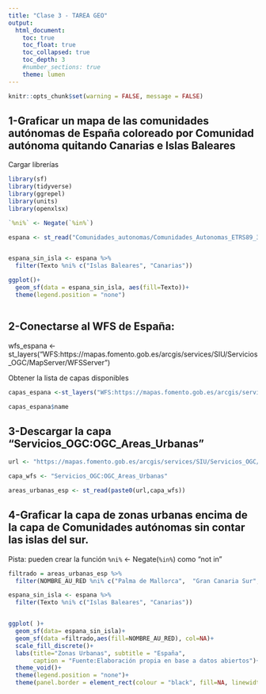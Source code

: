 ```yaml
---
title: "Clase 3 - TAREA GEO"
output: 
  html_document:
    toc: true
    toc_float: true
    toc_collapsed: true
    toc_depth: 3
    #number_sections: true
    theme: lumen
---
```


```r
knitr::opts_chunk$set(warning = FALSE, message = FALSE) 
```

## 1-Graficar un mapa de las comunidades autónomas de España coloreado por Comunidad autónoma quitando Canarias e Islas Baleares

Cargar librerías
```r

library(sf)
library(tidyverse)
library(ggrepel)
library(units)
library(openxlsx)

```


```r

`%ni%` <- Negate(`%in%`)
```


```r

espana <- st_read("Comunidades_autonomas/Comunidades_Autonomas_ETRS89_30N.shp")


espana_sin_isla <- espana %>% 
  filter(Texto %ni% c("Islas Baleares", "Canarias"))

ggplot()+
  geom_sf(data = espana_sin_isla, aes(fill=Texto))+
  theme(legend.position = "none")



```

## 2-Conectarse al WFS de España:


wfs_espana <-st_layers("WFS:https://mapas.fomento.gob.es/arcgis/services/SIU/Servicios_OGC/MapServer/WFSServer")

Obtener la lista de capas disponibles

```r

capas_espana <-st_layers("WFS:https://mapas.fomento.gob.es/arcgis/services/SIU/Servicios_OGC/MapServer/WFSServer")

capas_espana$name


```


## 3-Descargar la capa "Servicios_OGC:OGC_Areas_Urbanas"
```r

url <- "https://mapas.fomento.gob.es/arcgis/services/SIU/Servicios_OGC/MapServer/WFSServer/wfs?request=GetFeature&service=WFS&srsName=EPSG:4326&typeName="

capa_wfs <- "Servicios_OGC:OGC_Areas_Urbanas"

areas_urbanas_esp <- st_read(paste0(url,capa_wfs))


```

## 4-Graficar la capa de zonas urbanas encima de la capa de Comunidades autónomas sin contar las islas del sur.
Pista: pueden crear la función `%ni%` <- Negate(`%in%`) como "not in"
```r



filtrado = areas_urbanas_esp %>% 
  filter(NOMBRE_AU_RED %ni% c("Palma de Mallorca",  "Gran Canaria Sur", "Tenerife Sur", "Las Palmas de Gran Canaria","Santa Cruz de Tenerife - La Laguna", "Valle de la Orotava", "Arrecife"))

espana_sin_isla <- espana %>% 
  filter(Texto %ni% c("Islas Baleares", "Canarias"))


ggplot( )+
  geom_sf(data= espana_sin_isla)+
  geom_sf(data =filtrado,aes(fill=NOMBRE_AU_RED), col=NA)+
  scale_fill_discrete()+
  labs(title="Zonas Urbanas", subtitle = "España",
       caption = "Fuente:Elaboración propia en base a datos abiertos")+
  theme_void()+
  theme(legend.position = "none")+
  theme(panel.border = element_rect(colour = "black", fill=NA, linewidth =2))


```

